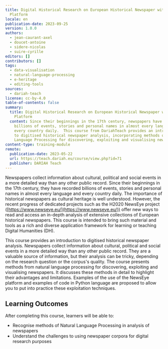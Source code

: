 ```yaml
---
title: Digital Historical Research on European Historical Newspaper with NewsEye
  Platform
locale: en
publication-date: 2023-09-25
version: 1.0.0
authors:
  - jean-caurant-axel
  - doucet-antoine
  - sidere-nicolas
  - suire-cyrille
editors: []
contributors: []
tags:
  - data-visualisation
  - natural-language-processing
  - e-heritage
  - editing-tools
sources:
  - dariah-teach
license: cc-by-4.0
table-of-contents: false
summary:
  title: Digital Historical Research on European Historical Newspaper with NewsEye
    Platform
  content: Since their beginnings in the 17th century, newspapers have recorded
    billions of events, stories and personal names in almost every language and
    every country daily.  This course from DariahTeach provides an introduction
    to digitised historical newspaper analysis, incorporating methods of Natural
    Language Processing for discovering, exploiting and visualising newspapers.
content-type: training-module
remote:
  publication-date: 2023-05-22
  url: https://teach.dariah.eu/course/view.php?id=71
  publisher: DARIAH Teach
---
```

Newspapers collect information about cultural, political and social events in a more detailed way than any other public record. Since their beginnings in the 17th century, they have recorded billions of events, stories and personal names in almost every language and every country daily. The importance of historical newspapers as cultural heritage is well understood. However, the recent progress of dedicated projects such as the H2020 NewsEye project ([https://www.newseye.eu/](https://www.newseye.eu/)) offer new ways to read and access an in-depth analysis of extensive collections of European historical newspapers. This course is intended to bring such material and tools as a rich and diverse application framework for learning or teaching Digital Humanities (DH).

This course provides an introduction to digitised historical newspaper analysis. Newspapers collect information about cultural, political and social events in a more detailed way than any other public record. They are a valuable source of information, but their analysis can be tricky, depending on the research question or the corpus's quality. The course presents methods from natural language processing for discovering, exploiting and visualising newspapers. It discusses these methods in detail to highlight their advantages and limitations. Examples of the use of the NewsEye platform and examples of code in Python language are proposed to allow you to put into practice these exploitation techniques.

## L﻿earning Outcomes

A﻿fter completing this course, learners will be able to:

* R﻿ecognise methods of Natural Language Processing in analysis of newspapers
* U﻿nderstand the challenges to using newspaper corpora for digital research purposes

<ExternalResource title="Interested in learning more?" subtitle="Check out &#x22;Digital Historical Research on European Historical Newspaper with NewsEye Platform&#x22;" url="https://teach.dariah.eu/course/view.php?id=71" />
